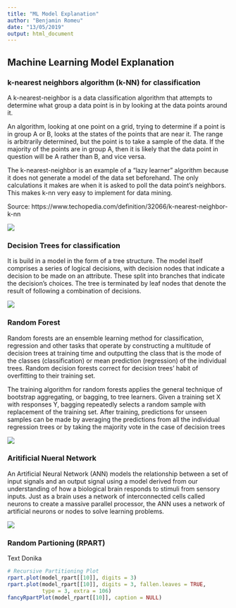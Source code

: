 ```yaml
---
title: "ML Model Explanation"
author: "Benjamin Romeu"
date: "13/05/2019"
output: html_document
---
```


## Machine Learning Model Explanation

### k-nearest neighbors algorithm (k-NN) for classification

A k-nearest-neighbor is a data classification algorithm that attempts to determine what group a data point is in by looking at the data points around it.

An algorithm, looking at one point on a grid, trying to determine if a point is in group A or B, looks at the states of the points that are near it. The range is arbitrarily determined, but the point is to take a sample of the data. If the majority of the points are in group A, then it is likely that the data point in question will be A rather than B, and vice versa.

The k-nearest-neighbor is an example of a "lazy learner" algorithm because it does not generate a model of the data set beforehand. The only calculations it makes are when it is asked to poll the data point's neighbors. This makes k-nn very easy to implement for data mining.

Source: https://www.techopedia.com/definition/32066/k-nearest-neighbor-k-nn

![](http://res.cloudinary.com/dyd911kmh/image/upload/f_auto,q_auto:best/v1531424125/KNN_final1_ibdm8a.png)


### Decision Trees for classification

It is build in a model in the form of a tree structure. 
The model itself comprises a series of logical decisions, with decision nodes 
that indicate a decision to be made on an attribute. These split into branches 
that indicate the decision's choices. The tree is terminated by leaf nodes 
that denote the result of following a combination of decisions.

![](https://datastudentblog.files.wordpress.com/2014/01/redwinedtree.png)

### Random Forest

Random forests are an ensemble learning method for classification, regression and other tasks that operate by constructing a multitude of decision trees at training time and outputting the class that is the mode of the classes (classification) or mean prediction (regression) of the individual trees. Random decision forests correct for decision trees’ habit of overfitting to their training set.

The training algorithm for random forests applies the general technique of bootstrap aggregating, or bagging, to tree learners. Given a training set X with responses Y, bagging repeatedly selects a random sample with replacement of the training set. After training, predictions for unseen samples can be made by averaging the predictions from all the individual regression trees or by taking the majority vote in the case of decision trees


![](https://www.quantinsti.com/wp-content/uploads/2019/03/Random-Forest-Algorithm.jpg)



### Aritificial Nueral Network

An Artificial Neural Network (ANN) models the relationship between a set of input
signals and an output signal using a model derived from our understanding of how
a biological brain responds to stimuli from sensory inputs. Just as a brain uses a
network of interconnected cells called neurons to create a massive parallel processor,
the ANN uses a network of artificial neurons or nodes to solve learning problems.

![](https://groupfuturista.com/blog/wp-content/uploads/2019/03/Artificial-Neural-Networks-Man-vs-Machine.jpeg)



### Random Partioning (RPART)

Text Donika

```r
# Recursive Partitioning Plot
rpart.plot(model_rpart[[10]], digits = 3)
rpart.plot(model_rpart[[10]], digits = 3, fallen.leaves = TRUE,
           type = 3, extra = 106)
fancyRpartPlot(model_rpart[[10]], caption = NULL)
```









